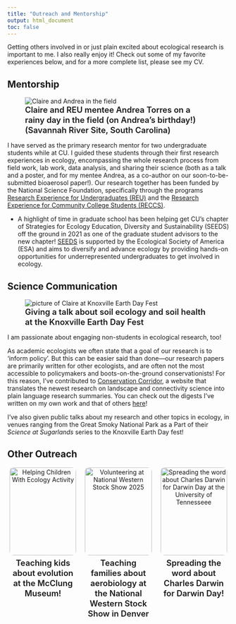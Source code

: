 ```yaml
---
title: "Outreach and Mentorship"
output: html_document
toc: false
---
```

```{=html}
<style>
  /* this just styles the big page title */
  #header h1.title {
    text-align: center;
    font-size: 2.5rem !important;
    margin-top: 0.5rem;
  }
</style>
```

Getting others involved in or just plain excited about ecological research is important to me. I also really enjoy it! Check out some of my favorite experiences below, and for a more complete list, please see my CV.

## Mentorship
<figure class="figure-left">
  <img src="assets/img/ClaireAndreaField.jpg" alt="Claire and Andrea in the field">
  <figcaption style="font-weight:600; font-size:1.15rem; line-height:1.25;">
    Claire and REU mentee Andrea Torres on a rainy day in the field (on Andrea's birthday!)
    (Savannah River Site, South Carolina)
  </figcaption>
</figure>

I have served as the primary research mentor for two undergraduate students while at CU. I guided these students through their first research experiences in ecology, encompassing the whole research process from field work, lab work, data analysis, and sharing their science (both as a talk and a poster, and for my mentee Andrea, as a co-author on our soon-to-be-submitted bioaerosol paper!). Our research together has been funded by the National Science Foundation, specifically through the programs [Research Experience for Undergraduates (REU)](https://www.nsf.gov/funding/initiatives/reu) and the [Research Experience for Community College Students (RECCS)](https://ceee.colorado.edu/programs/reccs).

* A highlight of time in graduate school has been helping get CU's chapter of Strategies for Ecology Education, Diversity and Sustainability (SEEDS) off the ground in 2021 as one of the graduate student advisors to the new chapter! [SEEDS](https://esa.org/seeds/) is supported by the Ecological Society of America (ESA) and aims to diversify and advance ecology by providing hands-on opportunities for underrepresented undergraduates to get involved in ecology. 

## Science Communication
<figure class="figure-left">
  <img src="assets/img/KnoxvilleEarthFest_2018_cropped.jpg" alt="picture of Claire at Knoxville Earth Day Fest">
  <figcaption style="font-weight:600; font-size:1.15rem; line-height:1.25;">
    Giving a talk about soil ecology and soil health at the Knoxville Earth Day Fest
  </figcaption>
</figure>

I am passionate about engaging non-students in ecological research, too! 

As academic ecologists we often state that a goal of our research is to 'inform policy'. But this can be easier said than done—our research papers are primarily written for other ecologists, and are often not the most accessible to policymakers and boots-on-the-ground conservationists! For this reason, I've contributed to [Conservation Corridor](https://conservationcorridor.org), a website that translates the newest research on landscape and connectivity science into plain language research summaries. You can check out the digests I've written on my own work and that of others [here](https://conservationcorridor.org/author/claire-winfrey/)!

I've also given public talks about my research and other topics in ecology, in venues ranging from the Great Smoky National Park as a Part of their <em>Science at Sugarlands</em> series to the Knoxville Earth Day fest! 

## Other Outreach
<div class="img-row">
  <figure>
    <img src="assets/img/Darwin_b-day2019_noKidsFaces.jpg" alt="Helping Children With Ecology Activity">
    <figcaption>Teaching kids about evolution at the McClung Museum!</figcaption>
  </figure>
  <figure>
    <img src="assets/img/WesternStockShowVolunteering.jpg" alt="Volunteering at National Western Stock Show 2025">
    <figcaption>Teaching families about aerobiology at the National Western Stock Show in Denver </figcaption>
  </figure>
  <figure>
    <img src="assets/img/DarwinDay_2018.avif" alt="Spreading the word about Charles Darwin for Darwin Day at the University of Tennesseee">
    <figcaption>Spreading the word about Charles Darwin for Darwin Day!</figcaption>
  </figure>
</div>

<style>
.img-row {
  display: flex;
  flex-wrap: wrap;        /* allow wrapping on narrow screens */
  gap: 20px;              /* space between items */
  justify-content: center;
  margin-top: 15px;       /* extra space above row */
  margin-bottom: 15px;    /* extra space below row */
}

.img-row figure {
  flex: 0 1 30%;          /* target ~4 per row */
  max-width: 30%;
  margin: 0;              /* reset default figure margin */
  text-align: center;     /* center captions under images */
}

.img-row img {
  width: 100%;            /* image fills its figure */
  height: auto;           /* keep aspect ratio */
  border-radius: 9px;     /* optional rounded corners */
  display: block;         /* remove inline spacing under image */
  margin-bottom: 6px;     /* space between image and caption */
}

.img-row figcaption {
  font-size: 1.15rem;       /* slightly smaller text */
  font-weight:600;            
  line-height:1.25;
}

/* Mobile responsiveness */
@media (max-width: 600px) {
  .img-row figure {
    flex: 0 1 100%;       /* full width on small screens */
    max-width: 100%;
  }
}
</style>